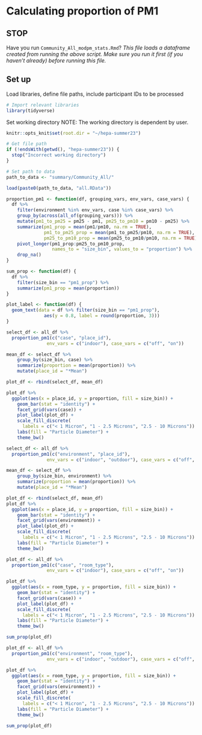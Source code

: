 # Calculating proportion of PM1

## STOP
Have you run `Community_All_modpm_stats.Rmd`?
*This file loads a dataframe created from running the above script. Make sure you run it first (if you haven't already) before running this file.*

## Set up
Load libraries, define file paths, include participant IDs to be processed
```r
# Import relevant libraries
library(tidyverse)
```

Set working directory
NOTE: The working directory is dependent by user. 
```r
knitr::opts_knit$set(root.dir = "~/hepa-summer23")
```

```r
# Get file path
if (!endsWith(getwd(), "hepa-summer23")) {
  stop("Incorrect working directory")
}
```

```r
# Set path to data
path_to_data <- "summary/Community_All/"
```

```r
load(paste0(path_to_data, "all.RData"))
```

```r
proportion_pm1 <- function(df, grouping_vars, env_vars, case_vars) {
  df %>%
    filter(environment %in% env_vars, case %in% case_vars) %>%
    group_by(across(all_of(grouping_vars))) %>%
    mutate(pm1_to_pm25 = pm25 - pm1, pm25_to_pm10 = pm10 - pm25) %>%
    summarize(pm1_prop = mean(pm1/pm10, na.rm = TRUE),
              pm1_to_pm25_prop = mean(pm1_to_pm25/pm10, na.rm = TRUE), 
              pm25_to_pm10_prop = mean(pm25_to_pm10/pm10, na.rm = TRUE)) %>%
    pivot_longer(pm1_prop:pm25_to_pm10_prop, 
                 names_to = "size_bin", values_to = "proportion") %>%
    drop_na()
}
```

```r
sum_prop <- function(df) {
  df %>% 
    filter(size_bin == "pm1_prop") %>% 
    summarize(pm1_prop = mean(proportion))
}
```

```r
plot_label <- function(df) {
  geom_text(data = df %>% filter(size_bin == "pm1_prop"), 
              aes(y = 0.8, label = round(proportion, 3)))
}
```


```r
select_df <- all_df %>%
  proportion_pm1(c("case", "place_id"), 
               env_vars = c("indoor"), case_vars = c("off", "on"))

mean_df <- select_df %>% 
    group_by(size_bin, case) %>% 
    summarize(proportion = mean(proportion)) %>%
    mutate(place_id = "*Mean")

plot_df <- rbind(select_df, mean_df)

plot_df %>%
  ggplot(aes(x = place_id, y = proportion, fill = size_bin)) +
    geom_bar(stat = "identity") +
    facet_grid(vars(case)) +
    plot_label(plot_df) +
    scale_fill_discrete(
      labels = c("< 1 Micron", "1 - 2.5 Microns", "2.5 - 10 Microns")) +
    labs(fill = "Particle Diameter") +
    theme_bw()
```

```r
select_df <- all_df %>%
  proportion_pm1(c("environment", "place_id"), 
               env_vars = c("indoor", "outdoor"), case_vars = c("off", "on", NA))

mean_df <- select_df %>% 
    group_by(size_bin, environment) %>% 
    summarize(proportion = mean(proportion)) %>%
    mutate(place_id = "*Mean")

plot_df <- rbind(select_df, mean_df)
plot_df %>%
  ggplot(aes(x = place_id, y = proportion, fill = size_bin)) +
    geom_bar(stat = "identity") +
    facet_grid(vars(environment)) +
    plot_label(plot_df) +
    scale_fill_discrete(
      labels = c("< 1 Micron", "1 - 2.5 Microns", "2.5 - 10 Microns")) +
    labs(fill = "Particle Diameter") +
    theme_bw()
```
```r
plot_df <- all_df %>%
  proportion_pm1(c("case", "room_type"), 
               env_vars = c("indoor"), case_vars = c("off", "on"))

plot_df %>%
  ggplot(aes(x = room_type, y = proportion, fill = size_bin)) +
    geom_bar(stat = "identity") +
    facet_grid(vars(case)) +
    plot_label(plot_df) +
    scale_fill_discrete(
      labels = c("< 1 Micron", "1 - 2.5 Microns", "2.5 - 10 Microns")) +
    labs(fill = "Particle Diameter") +
    theme_bw()

sum_prop(plot_df)
```
```r
plot_df <- all_df %>%
  proportion_pm1(c("environment", "room_type"), 
               env_vars = c("indoor", "outdoor"), case_vars = c("off", "on", NA))

plot_df %>%
  ggplot(aes(x = room_type, y = proportion, fill = size_bin)) +
    geom_bar(stat = "identity") +
    facet_grid(vars(environment)) +
    plot_label(plot_df) +
    scale_fill_discrete(
      labels = c("< 1 Micron", "1 - 2.5 Microns", "2.5 - 10 Microns")) +
    labs(fill = "Particle Diameter") +
    theme_bw()

sum_prop(plot_df)
```

